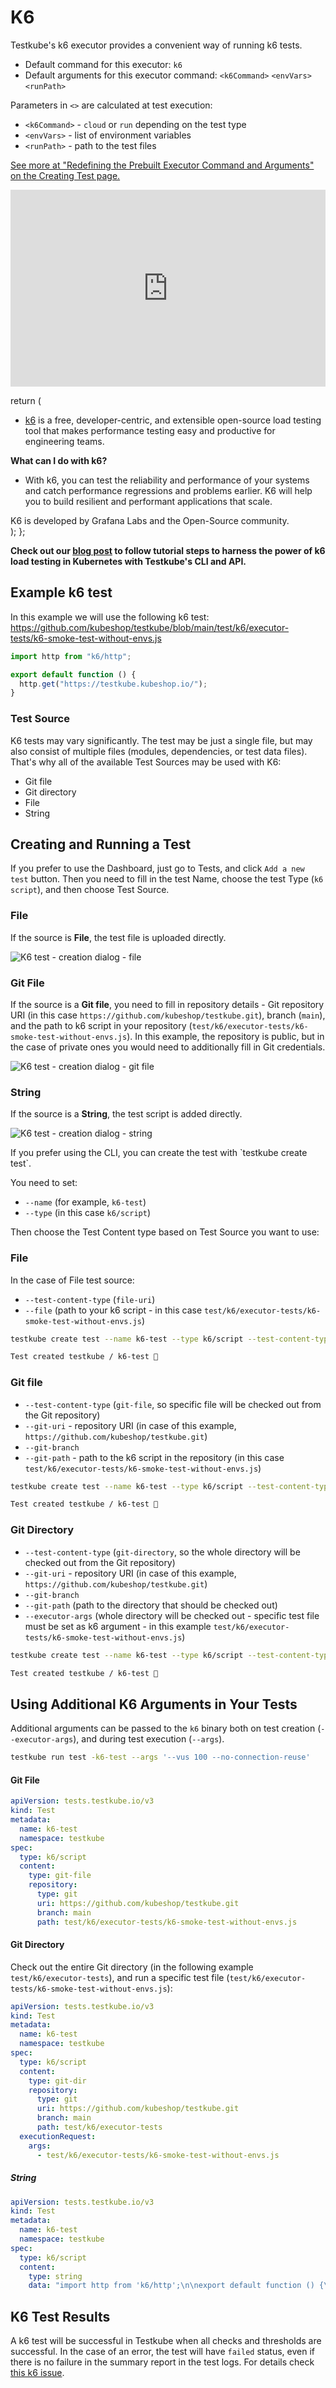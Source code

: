
# K6

<LegacyWarning />

Testkube's k6 executor provides a convenient way of running k6 tests.

- Default command for this executor: `k6`
- Default arguments for this executor command: `<k6Command>` `<envVars>` `<runPath>`

Parameters in `<>` are calculated at test execution:

- `<k6Command>` - `cloud` or `run` depending on the test type
- `<envVars>` - list of environment variables
- `<runPath>` - path to the test files

[See more at "Redefining the Prebuilt Executor Command and Arguments" on the Creating Test page.](../articles/creating-tests.md#redefining-the-prebuilt-executor-command-and-arguments)

<iframe
  width="100%"
  height="315"
  src="https://www.youtube.com/embed/e0NjGvGv_0c"
  title="YouTube video 
player"
  frameborder="0"
  allow="accelerometer; autoplay; clipboard-write; encrypted-media; gyroscope; 
picture-in-picture; web-share"
  allowfullscreen
></iframe>

  return (
    <div>
      <Admonition type="info" icon="🎓" title="What is k6?">
        <ul>
          <li>
            <a href="https://k6.io/docs/">k6</a> is a free, developer-centric,
            and extensible open-source load testing tool that makes performance
            testing easy and productive for engineering teams.
          </li>
        </ul>
        <b>What can I do with k6?</b>
        <ul>
          <li>
            With k6, you can test the reliability and performance of your
            systems and catch performance regressions and problems earlier. K6
            will help you to build resilient and performant applications that
            scale.
          </li>
        </ul>
        K6 is developed by Grafana Labs and the Open-Source community.
      </Admonition>
    </div>
  );
};

<ExecutorInfo />

**Check out our [blog post](https://kubeshop.io/blog/load-testing-in-kubernetes-with-k6-and-testkube) to follow tutorial steps to harness the power of k6 load testing in Kubernetes with Testkube's CLI and API.**

## Example k6 test

In this example we will use the following k6 test:
https://github.com/kubeshop/testkube/blob/main/test/k6/executor-tests/k6-smoke-test-without-envs.js

```js
import http from "k6/http";

export default function () {
  http.get("https://testkube.kubeshop.io/");
}
```

### Test Source

K6 tests may vary significantly. The test may be just a single file, but may also consist of multiple files (modules, dependencies, or test data files). That's why all of the available Test Sources may be used with K6:

- Git file
- Git directory
- File
- String

## Creating and Running a Test

<Tabs groupId="dashboard-cli">
<TabItem value="dash" label="Dashboard">

If you prefer to use the Dashboard, just go to Tests, and click `Add a new test` button. Then you need to fill in the test Name, choose the test Type (`k6 script`), and then choose Test Source.

### File

If the source is **File**, the test file is uploaded directly.

![K6 test - creation dialog - file](../img/dashboard-k6-create-test-file.png)

### Git File

If the source is a **Git file**, you need to fill in repository details - Git repository URI (in this case `https://github.com/kubeshop/testkube.git`), branch (`main`), and the path to k6 script in your repository (`test/k6/executor-tests/k6-smoke-test-without-envs.js`). In this example, the repository is public, but in the case of private ones you would need to additionally fill in Git credentials.

![K6 test - creation dialog - git file](../img/dashboard-k6-create-test-git-file.png)

### String

If the source is a **String**, the test script is added directly.

![K6 test - creation dialog - string](../img/dashboard-k6-create-test-string.png)

</TabItem>
<TabItem value="cli" label="CLI">
If you prefer using the CLI, you can create the test with `testkube create test`.

You need to set:

- `--name` (for example, `k6-test`)
- `--type` (in this case `k6/script`)

Then choose the Test Content type based on Test Source you want to use:

### File

In the case of File test source:

- `--test-content-type` (`file-uri`)
- `--file` (path to your k6 script - in this case `test/k6/executor-tests/k6-smoke-test-without-envs.js`)

```sh
testkube create test --name k6-test --type k6/script --test-content-type file-uri --file test/k6/executor-tests/k6-smoke-test-without-envs.js
```

```sh title="Expected output:"
Test created testkube / k6-test 🥇
```

### Git file

- `--test-content-type` (`git-file`, so specific file will be checked out from the Git repository)
- `--git-uri` - repository URI (in case of this example, `https://github.com/kubeshop/testkube.git`)
- `--git-branch`
- `--git-path` - path to the k6 script in the repository (in this case `test/k6/executor-tests/k6-smoke-test-without-envs.js`)

```sh
testkube create test --name k6-test --type k6/script --test-content-type git-file --git-uri https://github.com/kubeshop/testkube.git --git-branch main --git-path test/k6/executor-tests/k6-smoke-test-without-envs.js
```

```sh title="Expected output:"
Test created testkube / k6-test 🥇
```

### Git Directory

- `--test-content-type` (`git-directory`, so the whole directory will be checked out from the Git repository)
- `--git-uri` - repository URI (in case of this example, `https://github.com/kubeshop/testkube.git`)
- `--git-branch`
- `--git-path` (path to the directory that should be checked out)
- `--executor-args` (whole directory will be checked out - specific test file must be set as k6 argument - in this example `test/k6/executor-tests/k6-smoke-test-without-envs.js`)

```sh
testkube create test --name k6-test --type k6/script --test-content-type git-dir --git-uri https://github.com/kubeshop/testkube.git --git-branch main --git-path test/k6/executor-tests --executor-args test/k6/executor-tests/k6-smoke-test-without-envs.js
```

```sh title="Expected output:"
Test created testkube / k6-test 🥇
```

## Using Additional K6 Arguments in Your Tests

Additional arguments can be passed to the `k6` binary both on test creation (`--executor-args`), and during test execution (`--args`).

```sh
testkube run test -k6-test --args '--vus 100 --no-connection-reuse'
```

</TabItem>
<TabItem value="crd" label="Custom Resource">

#### Git File

```yaml
apiVersion: tests.testkube.io/v3
kind: Test
metadata:
  name: k6-test
  namespace: testkube
spec:
  type: k6/script
  content:
    type: git-file
    repository:
      type: git
      uri: https://github.com/kubeshop/testkube.git
      branch: main
      path: test/k6/executor-tests/k6-smoke-test-without-envs.js
```

#### Git Directory

Check out the entire Git directory (in the following example `test/k6/executor-tests`), and run a specific test file (`test/k6/executor-tests/k6-smoke-test-without-envs.js`):

```yaml
apiVersion: tests.testkube.io/v3
kind: Test
metadata:
  name: k6-test
  namespace: testkube
spec:
  type: k6/script
  content:
    type: git-dir
    repository:
      type: git
      uri: https://github.com/kubeshop/testkube.git
      branch: main
      path: test/k6/executor-tests
  executionRequest:
    args:
      - test/k6/executor-tests/k6-smoke-test-without-envs.js
```

##### String

```yaml
apiVersion: tests.testkube.io/v3
kind: Test
metadata:
  name: k6-test
  namespace: testkube
spec:
  type: k6/script
  content:
    type: string
    data: "import http from 'k6/http';\n\nexport default function () {\n  http.get('https://testkube.kubeshop.io/');\n}"
```

</TabItem>
</Tabs>

## K6 Test Results

A k6 test will be successful in Testkube when all checks and thresholds are successful. In the case of an error, the test will have `failed` status, even if there is no failure in the summary report in the test logs. For details check [this k6 issue](https://github.com/grafana/k6/issues/1680).
